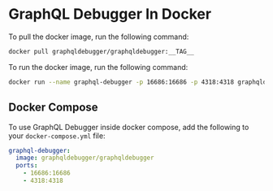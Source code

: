 # GraphQL Debugger In Docker

To pull the docker image, run the following command:

```bash
docker pull graphqldebugger/graphqldebugger:__TAG__
```

To run the docker image, run the following command:

```bash
docker run --name graphql-debugger -p 16686:16686 -p 4318:4318 graphqldebugger/graphqldebugger:__TAG__
```

## Docker Compose

To use GraphQL Debugger inside docker compose, add the following to your `docker-compose.yml` file:

```yaml
graphql-debugger:
  image: graphqldebugger/graphqldebugger
  ports:
    - 16686:16686
    - 4318:4318
```
